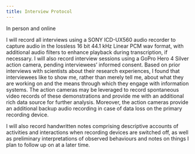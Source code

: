 ```yaml
---
title: Interview Protocol
---
```



In person and online

I will record all interviews using a SONY ICD-UX560 audio recorder to capture audio in the lossless 16 bit 44.1 kHz Linear PCM wav format, with additional audio filters to enhance playback during transcription, if necessary.
I will also record interview sessions using a GoPro Hero 4 Silver action camera, pending interviewees' informed consent.
Based on prior interviews with scientists about their research experiences, I found that interviewees like to show me, rather than merely tell me, about what they are working on and the means through which they engage with information systems.
The action cameras may be leveraged to record spontaneous video records of these demonstrations and provide me with an additional rich data source for further analysis.
Moreover, the action cameras provide an additional backup audio recording in case of data loss on the primary recording device.


I will also record handwritten notes comprising descriptive accounts of activities and interactions when recording devices are switched off, as well as preliminary interpretations of observed behaviours and notes on things I plan to follow up on at a later time.
